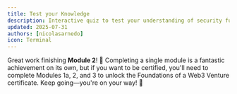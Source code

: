 ```yaml
---
title: Test your Knowledge
description: Interactive quiz to test your understanding of security fundamentals for Web3
updated: 2025-07-31
authors: [nicolasarnedo]
icon: Terminal
---
```


<Quiz quizId="909" />

<Quiz quizId="910" />

<Quiz quizId="911" />

<Quiz quizId="912" />

<Quiz quizId="913" />

Great work finishing **Module 2**! 🎉 Completing a single module is a fantastic achievement on its own, but if you want to be certified, you'll need to complete Modules 1a, 2, and 3 to unlock the Foundations of a Web3 Venture certificate. Keep going—you're on your way! 🚀
